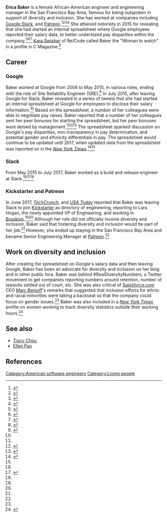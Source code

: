 '''Erica Baker''' is a female African-American engineer and engineering manager in the San Francisco Bay Area, famous for being outspoken in support of diversity and inclusion. She has worked at companies including [[Google]],[[Slack Technologies|Slack]], and [[Patreon]].<ref name=techcrunch-kickstarter>{{cite web|url = https://techcrunch.com/2017/06/08/kickstarter-hires-slacks-erica-baker-as-director-of-engineering/|title = Kickstarter hires Slack’s Erica Baker as director of engineering|author = Megan Rose Dickey|date = June 8, 2017|accessdate = November 18, 2017|publisher = ''TechCrunch''}}</ref><ref name=usatoday-kickstarter>{{cite web|url = https://www.usatoday.com/story/tech/news/2017/06/08/erica-baker-leaves-slack-kickstarter/102631422/|title = Erica Baker leaves Slack for Kickstarter|last = Guynn|first = Jessica|date = June 8, 2017|publisher = ''[[USA Today]]''}}</ref><ref name=techcrunch-slack>{{cite web|url = https://techcrunch.com/2015/10/14/slack-engineer-erica-baker-diversity-efforts-need-to-extend-beyond-gender/|title = Slack Engineer Erica Baker: Diversity Efforts Need To Extend Beyond Gender|author = Megan Rose Dickey|publisher = ''TechCrunch''}}</ref><ref name=techsesh>{{cite web|url = http://techsesh.co/girl-boss/2017/10/17/wcw-10-18|title = #WCW: Recovering From Emotional Challenges, Doing Aerial Acrobatics, And Loving Donuts|date = October 18, 2017|accessdate = November 18, 2017|publisher = techsesh}}</ref> She attained notoriety in 2015 for revealing that she had started an internal spreadsheet where Google employees reported their salary data, to better understand pay disparities within the company.<ref name=refinery29-google>{{cite web|url = http://www.refinery29.com/2017/09/171485/google-employee-salary-spreadsheet|title = A Google Employee Spreadsheet Shows Pay Disparities Between Men & Women|last = Buxton|first = Madeline|date = September 9, 2017|accessdate = November 18, 2017|publisher = [[Refinery29]]}}</ref><ref name=businessinsider-google>{{cite web|url = http://www.businessinsider.com/Engineer-says-Google-managers-denied-her-bonuses-when-she-tried-to-expose-salary-inequality/articleshow/48120703.cms|title = Engineer says Google managers denied her bonuses when she tried to expose salary inequality|last = Weinberger|first = Matt|publisher = ''[[Business Insider]]''}}</ref><ref name=storify-google>{{cite web|url = https://storify.com/_danilo/ericajoy-s-salary-transparency-experiment-at-googl|title = @EricaJoy's salary transparency experiment at Google|last = Campos|first = Danilo|accessdate = November 18, 2017}}</ref> [[Kara Swisher]] of Re/Code called Baker the "Woman to watch" in a profile in C Magazine.<ref name=c-magazine>{{cite web|url = https://magazinec.com/c-california-style/kara-swisher|title = Kara Swisher|publisher = C Magazine|accessdate = November 18, 2017}}</ref>

== Career ==

===  Google  ===

Baker worked at Google from 2006 to May 2015, in various roles, ending with the role of Site Reliability Engineer (SRE).<ref name=linkedin>{{cite web|url = https://www.linkedin.com/in/ericajoy/|title = Erica Baker|accessdate = November 18, 2017}}</ref> In July 2015, after leaving Google for Slack, Baker revealed in a series of tweets that she had started an internal spreadsheet at Google for employees to disclose their salary information.<ref name=storify-google/> Based on the spreadsheet, a number of her colleagues were able to negotiate pay raises. Baker reported that a number of her colleagues sent her peer bonuses for starting the spreadsheet, but her peer bonuses were denied by management.<ref name=businessinsider-google/><ref name=nyt-google-2>{{cite web|url = https://www.nytimes.com/2017/08/11/technology/google-gender-memo-pichai-damore.html|title = A Crisis Forces Google to Uphold Its Values While Fostering Debate|last = Wakabayashi|first = Daisuke|date = August 11, 2017|accessdate = November 18, 2017|publisher = ''[[New York Times]]''}}</ref><ref>{{cite web|url = https://blogs.wsj.com/digits/2015/07/21/ex-google-employee-exposes-unequal-pay-with-spreadsheet/|title = Ex-Google Employee Exposes Unequal Pay With Spreadsheet|last = Zakrzewski|first = Cat|date = July 21, 2015|accessdate = November 18, 2017|publisher = ''[[Wall Street Journal]]''}}</ref> The spreadsheet sparked discussion on Google's pay disparities, non-transparency in pay determination, and potential gender and ethnicity differentials in pay. The spreadsheet would continue to be updated until 2017, when updated data from the spreadsheet was reported on in the ''[[New York Times]]''.<ref name=nyt-google>{{cite web|url = https://www.nytimes.com/2017/09/08/technology/google-salaries-gender-disparity.html|title = At Google, Employee-Led Effort Finds Men Are Paid More Than Women|last = Wakabayashi|first = Daisuke|date = September 8, 2017|accessdate = November 18, 2017|publisher = ''[[New York Times]]''}}</ref><ref name=refinery29-google/>

=== Slack ===

From May 2015 to July 2017, Baker worked as a build and release engineer at Slack.<ref name=linkedin/><ref name=pocit>{{cite web|url = http://peopleofcolorintech.com/interview/pocit-33-erica-baker-part-2/|title = Episode 33 – Erica Baker (Part 2)|accessdate = November 18, 2017}}</ref><ref name=techcrunch-slack/>

=== Kickstarter and Patreon ===

In June 2017, ''[[TechCrunch]]'', and ''[[USA Today]]'' reported that Baker was leaving Slack to join [[Kickstarter]] as directory of engineering, reporting to Lara Hogan, the newly appointed VP of Engineering, and working in [[Brooklyn]].<ref name=techcrunch-kickstarter/><ref name=usatoday-kickstarter/> Although her role did not officially involve diversity and inclusion, Baker said that fostering diversity and inclusion would be part of her job.<ref name=techcrunch-kickstarter/> However, she ended up staying in the San Francisco Bay Area and became Senior Engineering Manager at [[Patreon]].<ref name=techsesh/>

== Work on diversity and inclusion ==

After creating the spreadsheet on Google's salary data and then leaving Google, Baker has been an advocate for diversity and inclusion on her blog and in other public fora. Baker was behind #RealDiversityNumbers, a Twitter movement to get companies reporting numbers around retention, number of lawsuits settled out of court, etc.  She was also critical of [[Salesforce.com]] CEO [[Marc Benioff]]'s remarks that suggested that inclusion efforts for ethnic and racial minorities were taking a backseat so that the company could focus on gender issues.<ref name=techcrunch-slack/> Baker was also included in a ''[[New York Times]]'' profile on women working to track diversity statistics outside their working hours.<ref>{{cite web|url = https://www.nytimes.com/2016/05/04/technology/women-in-tech-band-together-to-track-diversity-after-hours.html|title = Women in Tech Band Together to Track Diversity, After Hours|last = Isaac|first = Mike|date = May 3, 2016|accessdate = November 18, 2017|publisher = ''[[New York Times]]''}}</ref>

== See also ==

* [[Tracy Chou]]
* [[Ellen Pao]]

== References ==

{{reflist|30em}}

[[Category:American software engineers]]
[[Category:Living people]]
